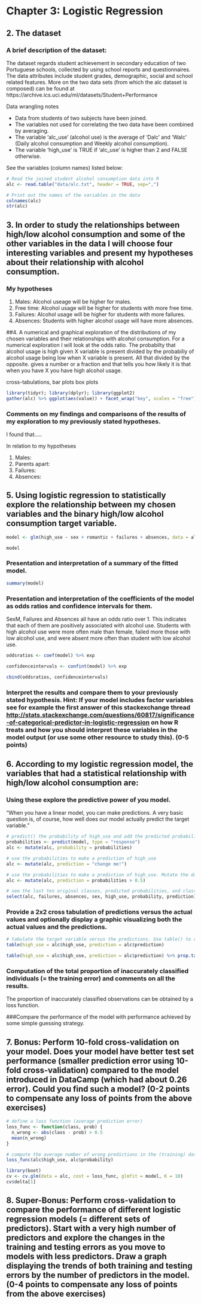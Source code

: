# Chapter 3: Logistic Regression
## 2. The dataset
### A brief description of the dataset:
The dataset regards student achievement in secondary education of two Portuguese schools, collected by using school reports and questionnaires.
The data attributes include student grades, demographic, social and school related features. 
More on the two data sets (from which the alc dataset is composed) can be found at https://archive.ics.uci.edu/ml/datasets/Student+Performance

Data wrangling notes

* Data from students of two subjects have been joined.
* The variables not used for correlating the two data have been combined by averaging.
* The variable 'alc_use' (alcohol use) is the average of 'Dalc' and 'Walc' (Daily alcohol consumption and Weekly alcohol consumption).
* The variable 'high_use' is TRUE if 'alc_use' is higher than 2 and FALSE otherwise.


See the variables (column names) listed below:
```r


# Read the joined student alcohol consumption data into R
alc <- read.table("data/alc.txt", header = TRUE, sep=",")

# Print out the names of the variables in the data
colnames(alc)
str(alc)


```




## 3. In order to study the relationships between high/low alcohol consumption and some of the other variables in the data I will choose four interesting variables and present my hypotheses about their relationship with alcohol consumption.  
### My hypotheses

1. Males: Alcohol useage will be higher for males.
2. Free time: Alcohol usage will be higher for students with more free time.
3. Failures: Alcohol usage will be higher for students with more failures.
4. Absences: Students with higher alcohol usage will have more absences.



##4. A numerical and graphical exploration of the distributions of my chosen variables and their relationships with alcohol consumption.
For a numerical exploration I will look at the odds ratio. The probabilty that alcohol usage is high given X variable is present divided by the probabiliy of alcohol usage being low when X variable is present. All that divided by the opposite. gives a number or a fraction and that tells you how likely it is that when you have X you have high alcohol usage. 

cross-tabulations, 
bar plots 
box plots

```r
library(tidyr); library(dplyr); library(ggplot2) 
gather(alc) %>% ggplot(aes(value)) + facet_wrap("key", scales = "free") + geom_bar()

```

### Comments on my findings and comparisons of the results of my exploration to my previously stated hypotheses.

I found that.....

In relation to my hypotheses

1. Males: 
2. Parents apart: 
3. Failures: 
4. Absences: 



## 5. Using logistic regression to statistically explore the relationship between my chosen variables and the binary high/low alcohol consumption target variable. 
```r
model <- glm(high_use ~ sex + romantic + failures + absences, data = alc, family = "binomial")

model

```

### Presentation and interpretation of a summary of the fitted model. 
```r
summary(model)

```

### Presentation and interpretation of the coefficients of the model as odds ratios and confidence intervals for them.
SexM, Failures and Absences all have an odds ratio over 1. This indicates that each of them are positively associated with alcohol use. Students with high alcohol use were more often male than female, failed more those with low alcohol use, and were absent more often than student with low alcohol use.

```r
oddsratios <- coef(model) %>% exp

confidenceintervals <- confint(model) %>% exp

cbind(oddsratios, confidenceintervals)

```


### Interpret the results and compare them to your previously stated hypothesis. Hint: If your model includes factor variables see for example the first answer of this stackexchange thread <http://stats.stackexchange.com/questions/60817/significance-of-categorical-predictor-in-logistic-regression> on how R treats and how you should interpret these variables in the model output (or use some other resource to study this). (0-5 points)


## 6. According to my logistic regression model, the variables that had a statistical relationship with high/low alcohol consumption are: 

### Using these explore the predictive power of you model.
"When you have a linear model, you can make predictions. A very basic question is, of course, how well does our model actually predict the target variable."
```r
# predict() the probability of high_use and add the predicted probabilities to the 'alc' data set
probabilities <- predict(model, type = "response")
alc <- mutate(alc, probability = probabilities)

# use the probabilities to make a prediction of high_use
alc <- mutate(alc, prediction = "change me!")

# use the probabilities to make a prediction of high_use. Mutate the data again: add a column 'prediction' which is true if the value of 'probability' is greater than 0.5.
alc <- mutate(alc, prediction = probabilities > 0.5)

# see the last ten original classes, predicted probabilities, and class predictions
select(alc, failures, absences, sex, high_use, probability, prediction) %>% tail(10)
```

### Provide a 2x2 cross tabulation of predictions versus the actual values and optionally display a graphic visualizing both the actual values and the predictions. 

```r
# tabulate the target variable versus the predictions. Use table() to create a cross table of the columns 'high_use' versus 'prediction' in alc. This is sometimes called a 'confusion matrix`.
table(high_use = alc$high_use, prediction = alc$prediction)

table(high_use = alc$high_use, prediction = alc$prediction) %>% prop.table() %>% addmargins()
```

### Computation of the total proportion of inaccurately classified individuals (= the training error) and comments on all the results. 
The proportion of inaccurately classified observations can be obtained by a loss function. 

###Compare the performance of the model with performance achieved by some simple guessing strategy. 



## 7. Bonus: Perform 10-fold cross-validation on your model. Does your model have better test set performance (smaller prediction error using 10-fold cross-validation) compared to the model introduced in DataCamp (which had about 0.26 error). Could you find such a model? (0-2 points to compensate any loss of points from the above exercises)
```r
# define a loss function (average prediction error)
loss_func <- function(class, prob) {
  n_wrong <- abs(class - prob) > 0.5
  mean(n_wrong)
}

# compute the average number of wrong predictions in the (training) data
loss_func(alc$high_use, alc$probability)

library(boot)
cv <- cv.glm(data = alc, cost = loss_func, glmfit = model, K = 10)
cv$delta[1]
```

## 8. Super-Bonus: Perform cross-validation to compare the performance of different logistic regression models (= different sets of predictors). Start with a very high number of predictors and explore the changes in the training and testing errors as you move to models with less predictors. Draw a graph displaying the trends of both training and testing errors by the number of predictors in the model. (0-4 points to compensate any loss of points from the above exercises)